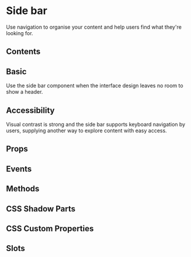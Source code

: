# Side bar

Use navigation to organise your content and help users find what they're looking for.

## Contents

## Basic

Use the side bar component when the interface design leaves no room to show a header.


<Basic />

## Accessibility

Visual contrast is strong and the side bar supports keyboard navigation by users, supplying another way to explore content with easy access.

## Props


<Props />

## Events


<Events />

## Methods


<Methods />

## CSS Shadow Parts


<Parts />

## CSS Custom Properties


<CustomProps />

## Slots


<Slots />

